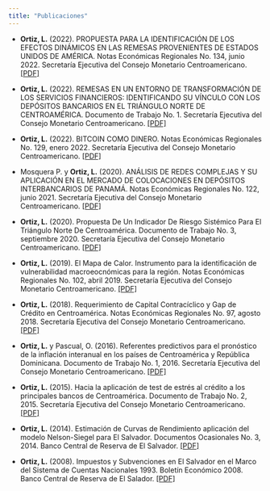 ```yaml
---
title: "Publicaciones"
---
```

-  <strong>Ortiz, L.</strong> (2022). PROPUESTA PARA LA IDENTIFICACIÓN DE LOS EFECTOS DINÁMICOS EN LAS REMESAS PROVENIENTES DE ESTADOS UNIDOS DE AMÉRICA. Notas Económicas Regionales No. 134, junio 2022. Secretaría Ejecutiva del Consejo Monetario Centroamericano. <a href="https://www.secmca.org/wp-content/uploads/2022/06/NOTA_ECON%C3%93MICA_134_JUNIO_22_LUIS_ORTIZ.pdf" class="email">[PDF]</a> 


-  <strong>Ortiz, L.</strong> (2022). REMESAS EN UN ENTORNO DE TRANSFORMACIÓN DE LOS SERVICIOS FINANCIEROS: IDENTIFICANDO SU VÍNCULO CON LOS DEPÓSITOS BANCARIOS EN EL TRIÁNGULO NORTE DE CENTROAMÉRICA. Documento de Trabajo No. 1. Secretaría Ejecutiva del Consejo Monetario Centroamericano. <a href="https://www.secmca.org/wp-content/uploads/2022/02/REMESAS-EN-UN-ENTORNO-DE-TRANSFORMACI%C3%93N.pdf" class="email">[PDF]</a> 


-  <strong>Ortiz, L.</strong> (2022). BITCOIN COMO DINERO. Notas Económicas Regionales No. 129, enero 2022. Secretaría Ejecutiva del Consejo Monetario Centroamericano. <a href="https://www.secmca.org/wp-content/uploads/2022/02/BITCOIN-COMO-DINERO.pdf" class="email">[PDF]</a> 

-  Mosquera P. y <strong>Ortiz, L.</strong> (2020). ANÁLISIS DE REDES COMPLEJAS Y SU APLICACIÓN EN EL MERCADO DE COLOCACIONES EN DEPÓSITOS INTERBANCARIOS DE PANAMÁ. Notas Económicas Regionales No. 122, junio 2021. Secretaría Ejecutiva del Consejo Monetario Centroamericano. <a href="https://www.secmca.org/wp-content/uploads/2021/06/AN%C3%81LISIS-DE-REDES-COMPLEJAS-Y-SU-APLICACI%C3%93N-EN-EL-MERCADO-DE-COLOCACIONES-EN-DEP%C3%93SITOS-INTERBANCARIOS-DE-PANAM%C3%81.pdf" class="email">[PDF]</a> 


-  <strong>Ortiz, L.</strong> (2020). Propuesta De Un Indicador De Riesgo Sistémico Para El Triángulo Norte De Centroamérica. Documento de Trabajo No. 3, septiembre 2020. Secretaría Ejecutiva del Consejo Monetario Centroamericano. <a href="http://www.secmca.org/wp-content/uploads/2020/09/PROPUESTA-DE-UN-INDICADOR-DE-RIESGO-SIST%C3%89MICO-PARA-EL-TRI%C3%81NGULO-NORTE-DE-CENTROAM%C3%89RICA.pdf" class="email">[PDF]</a> 


-  <strong>Ortiz, L.</strong> (2019). El Mapa de Calor. Instrumento para la identificación de vulnerabilidad macroeocnómicas para la región. Notas Económicas Regionales No. 102, abril 2019. Secretaría Ejecutiva del Consejo Monetario Centroamericano. <a href="http://www.secmca.org/wp-content/uploads/2019/05/Nota-Económica-Regional-No.-102.pdf" class="email">[PDF]</a> 

- <strong>Ortiz, L.</strong> (2018). Requerimiento de Capital Contracíclico y Gap de Crédito en Centroamérica. Notas Económicas Regionales No. 97, agosto 2018. Secretaría Ejecutiva del Consejo Monetario Centroamericano.<a href="http://www.secmca.org/wp-content/uploads/2019/02/articulo97AGO2018.pdf" class="email">[PDF]</a>  

-  <strong>Ortiz, L.</strong> y Pascual, O. (2016). Referentes predictivos para el pronóstico de la inflación interanual en los países de Centroamérica y República Dominicana. Documento de Trabajo No. 1, 2016. Secretaría Ejecutiva del Consejo Monetario Centroamericano. <a href="http://www.secmca.org/wp-content/uploads/2019/02/1.-01_2016-pron%C3%B3stico-de-la-inflaci%C3%B3n-interanual.pdf" class="email">[PDF]</a>  

- <strong>Ortiz, L.</strong> (2015). Hacia la aplicación de test de estrés al crédito a los principales bancos de Centroamérica. Documento de Trabajo No. 2, 2015. Secretaría Ejecutiva del Consejo Monetario Centroamericano. <a href="http://www.secmca.org/wp-content/uploads/2019/02/2.-02_2015-aplicaci%C3%B3n-de-test-de-estr%C3%A9s-al-cr%C3%A9dito.pdf" class="email">[PDF]</a>   

- <strong>Ortiz, L.</strong> (2014). Estimación de Curvas de Rendimiento aplicación del modelo Nelson-Siegel para El Salvador. Documentos Ocasionales No. 3, 2014. Banco Central de Reserva de El Salvador. <a href="http://www.bcr.gob.sv/bcrsite/uploaded/content/category/2056392058.pdf" class="email">[PDF]</a>  

- <strong>Ortiz, L.</strong> (2008). Impuestos y Subvenciones en El Salvador en el Marco del Sistema de Cuentas Nacionales 1993. Boletín Económico 2008. Banco Central de Reserva de El Salador. <a href="http://www.bcr.gob.sv/bcrsite/uploaded/content/category/1532378855.pdf" class="email">[PDF]</a>  
